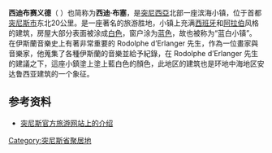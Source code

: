 {{不是|西迪布吉德}}
{{Infobox settlement
|official_name          =西迪布赛义德
|other_name             =
|native_name            =  سيدي بو سعيد
|nickname               = 
|settlement_type        = 
|motto                  =
|image_skyline          = SidiBou port.jpg
|imagesize              = 
|image_caption          = 西迪布赛义德的港口
|image_flag             = 
|flag_size              =
|image_seal             = 
|seal_size              =
|image_shield           = 
|shield_size            =
|image_blank_emblem     =
|blank_emblem_type      =
|blank_emblem_size      =
|image_map              = 
|mapsize                = 
|map_caption            = 
|image_map1             = 
|mapsize1               = 
|map_caption1           = 
|image_dot_map          =
|pushpin_map            = Tunisia
|pushpin_label_position =bottom
|pushpin_map_caption    =在突尼斯的位置
|subdivision_type       = 国家
|subdivision_name       = [[Image:Flag_of_Tunisia.svg|25px]] [[突尼斯|突尼斯]]
|subdivision_type1      = [[突尼斯行政区划|省]]
|subdivision_name1      = [[突尼斯省|突尼斯省]]
|government_footnotes   =
|government_type        =
|leader_title           =
|leader_name            =
|leader_title1          =  
|leader_name1           =
|leader_title2          =
|leader_name2           =
|established_title      =  
|established_date       = 
|area_magnitude         = 
|area_footnotes           =
|area_total_km2           = 
|area_land_km2            = 
|area_water_km2           =
|area_total_sq_mi         =
|area_land_sq_mi          =
|area_water_sq_mi         =
|area_water_percent       =
|area_urban_km2           =
|area_urban_sq_mi         =
|area_metro_km2           =
|area_metro_sq_mi         =
|area_blank1_title        =
|area_blank1_km2          =
|area_blank1_sq_mi        =
|population_as_of               =2004
|population_footnotes           =
|population_note                =
|population_total               =5409
|population_density_km2         =
|population_density_sq_mi       =
|population_blank1_title        =Ethnicities
|population_blank1              =
|population_blank2_title        =Religions
|population_blank2              =
|population_density_blank1_km2 =   
|population_density_blank1_sq_mi =
|timezone               = [[Central_European_Time|CET]]
|utc_offset             = -1
|timezone_DST           = 
|utc_offset_DST         = 
|elevation_footnotes    =  
|elevation_m            = 
|elevation_ft           =
|postal_code_type       =  
|postal_code            =
|area_code              =
|blank_name             =
|blank_info             =
|website                = 
|footnotes              = 
}}
'''西迪布赛义德'''（{{lang-ar|سيدي بو سعيد}} ''{{audio|help=no|Sidi bous3id.wav| Sīdi Bū Sɛīd}}''）也简称为'''西迪·布塞'''，是[[突尼西亞|突尼西亞]]北部一座滨海小镇，位于首都[[突尼斯市|突尼斯市]]东北20公里。是一座著名的旅游胜地，小镇上充满[[西班牙|西班牙]]和[[阿拉伯|阿拉伯]]风格的建筑，房屋大部分表面被涂成[[白色|白色]]，窗户涂为[[蓝色|蓝色]]，故也被称为“蓝白小镇”。
在伊斯蘭音樂史上有著非常重要的 Rodolphe d’Erlanger 先生，作為一位畫家與音樂家，他蒐集了各種伊斯蘭的音樂並給予紀錄，在
Rodolphe d’Erlanger 先生的建議之下，這座小鎮塗上塗上藍白色的顏色，此地区的建筑也是环地中海地区安达鲁西亚建筑的一个象征。

==参考资料==
* [https://web.archive.org/web/20100630190554/http://www.nihaotunisia.cn/two/three/area/area1.html 突尼斯官方旅游网站上的介绍]
{{coord|36|52|N|10|20|E|type:city|display=title}}

{{DEFAULTSORT:Sidi Bou Said}}
[[Category:突尼斯省聚居地|Category:突尼斯省聚居地]]